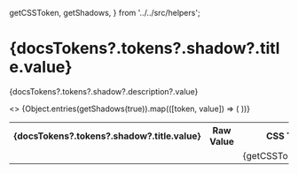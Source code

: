 
  getCSSToken,
  getShadows,
} from '../../src/helpers';

<Meta title="Tokens/Shadows" />

# {docsTokens?.tokens?.shadow?.title.value}

<p>
  {docsTokens?.tokens?.shadow?.description?.value}
</p>

  <div key={'syn-shadow'}>
    <table>
      <tbody>
          <>
            <tr>
              <th>{docsTokens?.tokens?.shadow?.title.value}</th>
              <th>Raw Value</th>
              <th>CSS Token</th>
            </tr>
            {Object.entries(getShadows(true)).map(([token, value]) => (
              <tr key={`${token}-row`}>
                <td>
                  <ColorSwatch className={token.toLowerCase() } boxShadow={value} backgroundColor="var(--syn-color-neutral-0)" borderColor="var(--syn-color-neutral-0)"/>
                </td>
                <td>
                  <CopyRawCssPropValue value={token.toLowerCase()} cssProperty="box-shadow" />
                </td>
                <td>
                  <CopyToClipBoard value={getCSSToken(token)}>
                    {getCSSToken(token)}
                  </CopyToClipBoard>
                </td>
              </tr>
            ))}
          </>
      </tbody>
    </table>
  </div>
